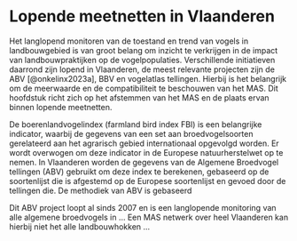 # Lopende meetnetten in Vlaanderen {#lopende-meetnetten}

Het langlopend monitoren van de toestand en trend van vogels in landbouwgebied is van groot belang om inzicht te verkrijgen in de impact van landbouwpraktijken op de vogelpopulaties.
Verschillende initiatieven daarrond zijn lopend in Vlaanderen, de meest relevante projecten zijn de ABV [@onkelinx2023a], BBV en vogelatlas tellingen.
Hierbij is het belangrijk om de meerwaarde en de compatibiliteit te beschouwen van het MAS.
Dit hoofdstuk richt zich op het afstemmen van het MAS en de plaats ervan binnen lopende meetnetten.

De boerenlandvogelindex (farmland bird index FBI) is een belangrijke indicator, waarbij de gegevens van een set aan broedvogelsoorten gerelateerd aan het agrarisch gebied internationaal opgevolgd worden.
Er wordt overwogen om deze indicator in de Europese natuurherstelwet op te nemen.
In Vlaanderen worden de gegevens van de Algemene Broedvogel tellingen (ABV) gebruikt om deze index te berekenen, gebaseerd op de soortenlijst die is afgestemd op de Europese soortenlijst en gevoed door de tellingen die.
De methodiek van ABV is gebaseerd

Dit ABV project loopt al sinds 2007 en is een langlopende monitoring van alle algemene broedvogels in ... Een MAS netwerk over heel Vlaanderen kan hierbij niet het alle landbouwhokken ...
